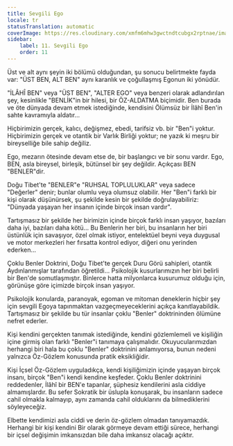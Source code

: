 ```yaml
---
title: Sevgili Ego
locale: tr
statusTranslation: automatic
coverImage: https://res.cloudinary.com/xmfm6mhw3gwctndtcubgx2rptnae/image/upload/v1740468922/small_cover_tratado_de_psicologia_revolucionaria_a4c0dca4e0.webp
sidebar:
    label: 11. Sevgili Ego
    order: 11
---
```

Üst ve alt aynı şeyin iki bölümü olduğundan, şu sonucu belirtmekte fayda var: "ÜST BEN, ALT BEN" aynı karanlık ve çoğullaşmış Egonun iki yönüdür.

"İLÂHÎ BEN" veya "ÜST BEN", "ALTER EGO" veya benzeri olarak adlandırılan şey, kesinlikle "BENLİK"in bir hilesi, bir ÖZ-ALDATMA biçimidir. Ben burada ve öte dünyada devam etmek istediğinde, kendisini Ölümsüz bir İlâhî Ben'in sahte kavramıyla aldatır...

Hiçbirimizin gerçek, kalıcı, değişmez, ebedi, tarifsiz vb. bir "Ben"i yoktur. Hiçbirimizin gerçek ve otantik bir Varlık Birliği yoktur; ne yazık ki meşru bir bireyselliğe bile sahip değiliz.

Ego, mezarın ötesinde devam etse de, bir başlangıcı ve bir sonu vardır. Ego, BEN, asla bireysel, birleşik, bütünsel bir şey değildir. Açıkçası BEN "BENLER"dir.

Doğu Tibet'te "BENLER"e "RUHSAL TOPLULUKLAR" veya sadece "Değerler" denir; bunlar olumlu veya olumsuz olabilir. Her "Ben"i farklı bir kişi olarak düşünürsek, şu şekilde kesin bir şekilde doğrulayabiliriz: "Dünyada yaşayan her insanın içinde birçok insan vardır".

Tartışmasız bir şekilde her birimizin içinde birçok farklı insan yaşıyor, bazıları daha iyi, bazıları daha kötü... Bu Benlerin her biri, bu insanların her biri üstünlük için savaşıyor, özel olmak istiyor, entelektüel beyni veya duygusal ve motor merkezleri her fırsatta kontrol ediyor, diğeri onu yerinden ederken...

Çoklu Benler Doktrini, Doğu Tibet'te gerçek Duru Görü sahipleri, otantik Aydınlanmışlar tarafından öğretildi... Psikolojik kusurlarımızın her biri belirli bir Ben'de somutlaşmıştır. Binlerce hatta milyonlarca kusurumuz olduğu için, görünüşe göre içimizde birçok insan yaşıyor.

Psikolojik konularda, paranoyak, egoman ve mitoman deneklerin hiçbir şey için sevgili Egoya tapınmaktan vazgeçmeyeceklerini açıkça kanıtlayabildik. Tartışmasız bir şekilde bu tür insanlar çoklu "Benler" doktrininden ölümüne nefret ederler.

Kişi kendini gerçekten tanımak istediğinde, kendini gözlemlemeli ve kişiliğin içine girmiş olan farklı "Benler"i tanımaya çalışmalıdır. Okuyucularımızdan herhangi biri hala bu çoklu "Benler" doktrinini anlamıyorsa, bunun nedeni yalnızca Öz-Gözlem konusunda pratik eksikliğidir.

Kişi İçsel Öz-Gözlem uyguladıkça, kendi kişiliğimizin içinde yaşayan birçok insanı, birçok "Ben"i kendi kendine keşfeder. Çoklu Benler doktrinini reddedenler, İlâhî bir BEN'e tapanlar, şüphesiz kendilerini asla ciddiye almamışlardır. Bu sefer Sokratik bir üslupla konuşarak, bu insanların sadece cahil olmakla kalmayıp, aynı zamanda cahil olduklarını da bilmediklerini söyleyeceğiz.

Elbette kendimizi asla ciddi ve derin öz-gözlem olmadan tanıyamazdık. Herhangi bir kişi kendini Bir olarak görmeye devam ettiği sürece, herhangi bir içsel değişimin imkansızdan bile daha imkansız olacağı açıktır.

